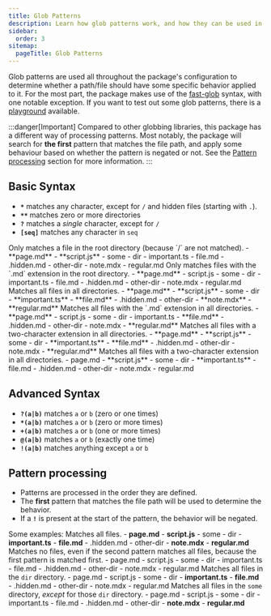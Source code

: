 ```yaml
---
title: Glob Patterns
description: Learn how glob patterns work, and how they can be used in the package's configuration.
sidebar:
  order: 3
sitemap:
  pageTitle: Glob Patterns
---
```



Glob patterns are used all throughout the package's configuration
to determine whether a path/file should have some specific behavior applied to it.
For the most part, the package makes use of the [fast-glob](https://github.com/mrmlnc/fast-glob#basic-syntax)
syntax, with one notable exception. If you want to test out some glob patterns, there is a [playground](https://globster.xyz/) available.

:::danger[Important]
Compared to other globbing libraries, this package has a different way of processing patterns.
Most notably, the package will search for **the first** pattern that matches the file path,
and apply some behaviour based on whether the pattern is negated or not.
See the [Pattern processing](#pattern-processing) section for more information.
:::

## Basic Syntax

- **`*`** matches any character, except for `/` and hidden files (starting with `.`).
- **`**`** matches zero or more directories
- **`?`** matches a _single_ character, except for `/`
- **`[seq]`** matches any character in `seq`


<Tabs>
	<TabItem label="*">
		Only matches a file in the root directory (because `/` are not matched).
		<FileTree>
			- **page.md**
			- **script.js**
			- some
				- dir
					- important.ts
					- file.md
					- .hidden.md
				- other-dir
					- note.mdx
					- regular.md
		</FileTree>
	</TabItem>
	<TabItem label="*.md">
		Only matches files with the `.md` extension in the root directory.
		<FileTree>
			- **page.md**
			- script.js
			- some
				- dir
					- important.ts
					- file.md
					- .hidden.md
				- other-dir
					- note.mdx
					- regular.md
		</FileTree>
	</TabItem>
	<TabItem label="**">
		Matches all files in all directories.
		<FileTree>
			- **page.md**
			- **script.js**
			- some
				- dir
					- **important.ts**
					- **file.md**
					- .hidden.md
				- other-dir
					- **note.mdx**
					- **regular.md**
		</FileTree>
	</TabItem>
	<TabItem label="**/*.md">
		Matches all files with the `.md` extension in all directories.
		<FileTree>
			- **page.md**
			- script.js
			- some
				- dir
					- important.ts
					- **file.md**
					- .hidden.md
				- other-dir
					- note.mdx
					- **regular.md**
		</FileTree>
	</TabItem>
	<TabItem label="**/*.??">
		Matches all files with a two-character extension in all directories.
		<FileTree>
			- **page.md**
			- **script.js**
			- some
				- dir
					- **important.ts**
					- **file.md**
					- .hidden.md
				- other-dir
					- note.mdx
					- **regular.md**
		</FileTree>
	</TabItem>
	<TabItem label="**/*.[tj]s">
		Matches all files with a two-character extension in all directories.
		<FileTree>
			- page.md
			- **script.js**
			- some
				- dir
					- **important.ts**
					- file.md
					- .hidden.md
				- other-dir
					- note.mdx
					- regular.md
		</FileTree>
	</TabItem>
</Tabs>

## Advanced Syntax

- **`?(a|b)`** matches `a` or `b` (zero or one times)
- **`*(a|b)`** matches `a` or `b` (zero or more times)
- **`+(a|b)`** matches `a` or `b` (one or more times)
- **`@(a|b)`** matches `a` or `b` (exactly one time)
- **`!(a|b)`** matches anything except `a` or `b`


## Pattern processing

- Patterns are processed in the order they are defined.
- The **first** pattern that matches the file path will be used to determine the behavior.
- If a **`!`** is present at the start of the pattern, the behavior will be negated.


Some examples:
<Tabs>
	<TabItem label="['**/*']">
		Matches all files.
		<FileTree>
			- **page.md**
			- **script.js**
			- some
				- dir
					- **important.ts**
					- **file.md**
					- .hidden.md
				- other-dir
					- **note.mdx**
					- **regular.md**
		</FileTree>
	</TabItem>
	<TabItem label="['!**/*', '**/*']">
		Matches no files, even if the second pattern matches all files, because the first pattern is matched first.
		<FileTree>
			- page.md
			- script.js
			- some
				- dir
					- important.ts
					- file.md
					- .hidden.md
				- other-dir
					- note.mdx
					- regular.md
		</FileTree>
	</TabItem>
	<TabItem label="['**/dir/**.*']">
		Matches all files in the `dir` directory.
		<FileTree>
			- page.md
			- script.js
			- some
				- dir
					- **important.ts**
					- **file.md**
					- .hidden.md
				- other-dir
					- note.mdx
					- regular.md
		</FileTree>
	</TabItem>
	<TabItem label="['!**/dir/**.*', '**/some/**.*']">
		Matches all files in the `some` directory, _except_ for those `dir` directory.
		<FileTree>
			- page.md
			- script.js
			- some
				- dir
					- important.ts
					- file.md
					- .hidden.md
				- other-dir
					- **note.mdx**
					- **regular.md**
		</FileTree>
	</TabItem>
</Tabs>
